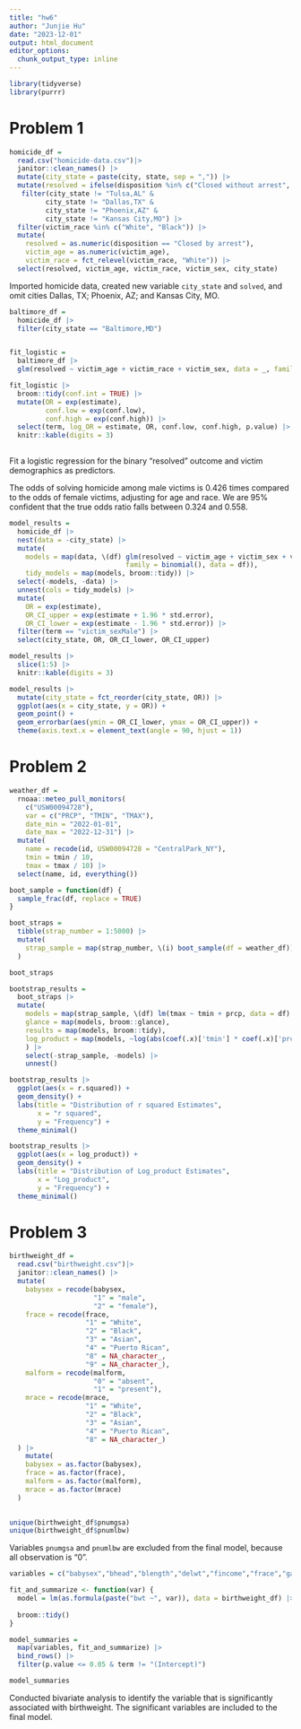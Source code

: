 ```yaml
---
title: "hw6"
author: "Junjie Hu"
date: "2023-12-01"
output: html_document
editor_options: 
  chunk_output_type: inline
---
```


```r
library(tidyverse)
library(purrr)
```

# Problem 1
```r
homicide_df =
  read.csv("homicide-data.csv")|>
  janitor::clean_names() |>
  mutate(city_state = paste(city, state, sep = ",")) |>
  mutate(resolved = ifelse(disposition %in% c("Closed without arrest", "Open/No arrest"), "No", "Yes")) |>
   filter(city_state != "Tulsa,AL" & 
         city_state != "Dallas,TX" & 
         city_state != "Phoenix,AZ" & 
         city_state != "Kansas City,MO") |>
  filter(victim_race %in% c("White", "Black")) |>
  mutate(
    resolved = as.numeric(disposition == "Closed by arrest"),
    victim_age = as.numeric(victim_age),
    victim_race = fct_relevel(victim_race, "White")) |> 
  select(resolved, victim_age, victim_race, victim_sex, city_state)
```
Imported homicide data, created new variable `city_state` and `solved`, and omit cities Dallas, TX; Phoenix, AZ; and Kansas City, MO.


```r
baltimore_df =  
  homicide_df |>
  filter(city_state == "Baltimore,MD")


fit_logistic = 
  baltimore_df |> 
  glm(resolved ~ victim_age + victim_race + victim_sex, data = _, family = binomial()) 

fit_logistic |> 
  broom::tidy(conf.int = TRUE) |> 
  mutate(OR = exp(estimate),
         conf.low = exp(conf.low),
         conf.high = exp(conf.high)) |>
  select(term, log_OR = estimate, OR, conf.low, conf.high, p.value) |> 
  knitr::kable(digits = 3)
  
```
Fit a logistic regression for the binary “resolved” outcome and victim demographics as predictors.

The odds of solving homicide among male victims is 0.426 times compared to the odds of female victims, adjusting for age and race. We are 95% confident that the true odds ratio falls between 0.324 and 0.558.

```r
model_results = 
  homicide_df |> 
  nest(data = -city_state) |> 
  mutate(
    models = map(data, \(df) glm(resolved ~ victim_age + victim_sex + victim_race, 
                             family = binomial(), data = df)),
    tidy_models = map(models, broom::tidy)) |> 
  select(-models, -data) |> 
  unnest(cols = tidy_models) |> 
  mutate(
    OR = exp(estimate), 
    OR_CI_upper = exp(estimate + 1.96 * std.error),
    OR_CI_lower = exp(estimate - 1.96 * std.error)) |> 
  filter(term == "victim_sexMale") |> 
  select(city_state, OR, OR_CI_lower, OR_CI_upper)

model_results |>
  slice(1:5) |> 
  knitr::kable(digits = 3)
```

```r
model_results |> 
  mutate(city_state = fct_reorder(city_state, OR)) |> 
  ggplot(aes(x = city_state, y = OR)) + 
  geom_point() + 
  geom_errorbar(aes(ymin = OR_CI_lower, ymax = OR_CI_upper)) + 
  theme(axis.text.x = element_text(angle = 90, hjust = 1))
```

# Problem 2

```r
weather_df = 
  rnoaa::meteo_pull_monitors(
    c("USW00094728"),
    var = c("PRCP", "TMIN", "TMAX"), 
    date_min = "2022-01-01",
    date_max = "2022-12-31") |>
  mutate(
    name = recode(id, USW00094728 = "CentralPark_NY"),
    tmin = tmin / 10,
    tmax = tmax / 10) |>
  select(name, id, everything())
```

```r
boot_sample = function(df) {
  sample_frac(df, replace = TRUE)
}

boot_straps = 
  tibble(strap_number = 1:5000) |> 
  mutate(
    strap_sample = map(strap_number, \(i) boot_sample(df = weather_df))
  )

boot_straps
```

```r
bootstrap_results = 
  boot_straps |> 
  mutate(
    models = map(strap_sample, \(df) lm(tmax ~ tmin + prcp, data = df) ),
    glance = map(models, broom::glance),
    results = map(models, broom::tidy),
    log_product = map(models, ~log(abs(coef(.x)['tmin'] * coef(.x)['prcp'])))
    ) |> 
    select(-strap_sample, -models) |> 
    unnest()

```

```r
bootstrap_results |>
  ggplot(aes(x = r.squared)) +
  geom_density() +
  labs(title = "Distribution of r squared Estimates",
       x = "r squared",
       y = "Frequency") +
  theme_minimal()

bootstrap_results |>
  ggplot(aes(x = log_product)) +
  geom_density() +
  labs(title = "Distribution of Log_product Estimates",
       x = "Log_product",
       y = "Frequency") +
  theme_minimal()
```

# Problem 3

```r
birthweight_df =
  read.csv("birthweight.csv")|>
  janitor::clean_names() |>
  mutate(
    babysex = recode(babysex,
                     "1" = "male",
                     "2" = "female"),
    frace = recode(frace,
                   "1" = "White",
                   "2" = "Black",
                   "3" = "Asian",
                   "4" = "Puerto Rican",
                   "8" = NA_character_,
                   "9" = NA_character_),
    malform = recode(malform,
                     "0" = "absent",
                     "1" = "present"),
    mrace = recode(mrace,
                   "1" = "White",
                   "2" = "Black",
                   "3" = "Asian",
                   "4" = "Puerto Rican",
                   "8" = NA_character_)
  ) |>
    mutate(
    babysex = as.factor(babysex),
    frace = as.factor(frace),
    malform = as.factor(malform),
    mrace = as.factor(mrace)
  ) 
  
```

```r
unique(birthweight_df$pnumgsa)
unique(birthweight_df$pnumlbw)
```
Variables `pnumgsa` and `pnumlbw` are excluded from the final model, because all observation is "0". 

```r
variables = c("babysex","bhead","blength","delwt","fincome","frace","gaweeks","malform","menarche","mheight","momage","mrace","parity","ppbmi","ppwt","smoken","wtgain")

fit_and_summarize <- function(var) {
  model = lm(as.formula(paste("bwt ~", var)), data = birthweight_df) |>
  
  broom::tidy()
}

model_summaries = 
  map(variables, fit_and_summarize) |>
  bind_rows() |>
  filter(p.value <= 0.05 & term != "(Intercept)")

model_summaries
```
Conducted bivariate analysis to identify the variable that is significantly associated with birthweight. The significant variables are included to the final model.

```r

```

